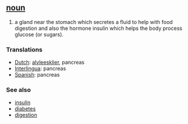 == [[noun]] ==
#a gland near the stomach which secretes a fluid to help with food digestion and also the hormone insulin which helps the body process glucose (or sugars).

=== Translations ===
*[[Dutch]]: [[alvleesklier]], pancreas
*[[Interlingua]]: pancreas
*[[Spanish]]: pancreas

=== See also ===
*[[insulin]]
*[[diabetes]]
*[[digestion]]